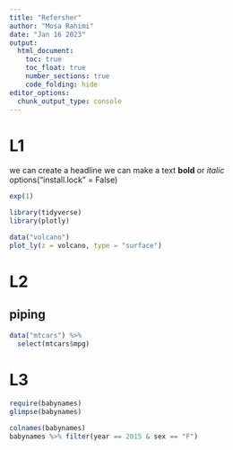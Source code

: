 ```yaml
---
title: "Refersher"
author: "Mosa Rahimi"
date: "Jan 16 2023"
output: 
  html_document:
    toc: true
    toc_float: true
    number_sections: true
    code_folding: hide
editor_options: 
  chunk_output_type: console
---
```


# L1 
we can create a headline 
we can make a text **bold** or *italic*
options("install.lock" = False)

```r
exp(1)

```


```r
library(tidyverse)
library(plotly)

```


```r

data("volcano")
plot_ly(z = volcano, type = "surface")

```

# L2 
## piping 
```r
data("mtcars") %>% 
  select(mtcars$mpg)

```

# L3
```r
require(babynames)
glimpse(babynames)
```

```r
colnames(babynames)
babynames %>% filter(year == 2015 & sex == "F")

```

